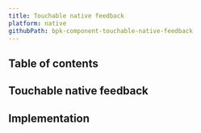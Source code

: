 ```yaml
---
title: Touchable native feedback
platform: native
githubPath: bpk-component-touchable-native-feedback
---
```






## Table of contents

## Touchable native feedback

<AndroidComponentScreenshots
  lightMode={androidTouchableNativeFeedbackDefault}
  darkMode={androidTouchableNativeFeedbackDefaultDm}
  altText="Android touchable native feedback component" />

## Implementation

<Readme />
